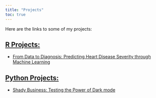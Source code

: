 ```yaml
---
title: "Projects"
toc: true
---
```


Here are the links to some of my projects:

## [R Projects:](/r/index.qmd)

-   [From Data to Diagnosis: Predicting Heart Disease Severity through Machine Learning](/docs/Heart%20Severity.pdf)

## [Python Projects:](/python/index.qmd)

-   [Shady Business: Testing the Power of Dark mode](/python/abTest.qmd)